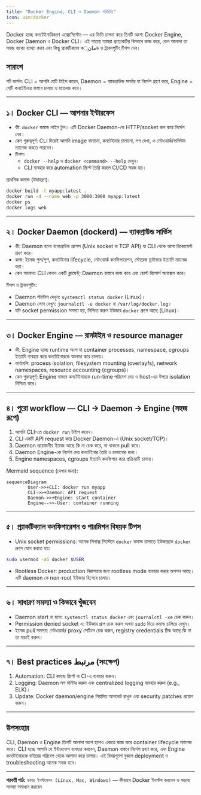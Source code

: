 ```yaml
---
title: "Docker Engine, CLI ও Daemon পরিচিতি"
icon: uim:docker
---
```


Docker হচ্ছে কনটেইনারিকরণ এক্সোসিস্টেম — এর ভিত্তি চালনা করে তিনটি অংশ: Docker Engine, Docker Daemon ও Docker CLI। এই পাতায় আমরা প্রত্যেকটির কিভাবে কাজ করে, কেন আলাদা তা সহজ বাক্যে ব্যাখ্যা করব এবং কিছু প্রাকটিক্যাল কمان্ড ও ট্রাবলশুটিং টিপস দেব।

## সারাংশ

শর্ট ভার্সন: CLI = আপনি যেটি টাইপ করেন, Daemon = ব্যাকগ্রাউন্ড সার্ভার যা নির্দেশ গ্রহণ করে, Engine = যেটি কনটেইনার বাস্তবে চালায় ও ম্যানেজ করে।

---

## ১। Docker CLI — আপনার ইন্টারফেস

- কী: `docker` কমান্ড লাইন টুল। এটি Docker Daemon-কে HTTP/socket কল করে নির্দেশ দেয়।
- কেন গুরুত্বপূর্ণ: CLI দিয়েই আপনি image বানানো, কনটেইনার চালানো, লগ দেখা, ও নেটওয়ার্ক/ভলিউম ম্যানেজ করতে পারবেন।
- টিপস:
    - `docker --help` ও `docker <command> --help` দেখুন।
    - CLI ব্যবহার করে automation স্ক্রিপ্ট তৈরি করলে CI/CD সহজ হয়।

প্রাথমিক কমান্ড (উদাহরণ):

```bash
docker build -t myapp:latest .
docker run -d --name web -p 3000:3000 myapp:latest
docker ps
docker logs web
```

---

## ২। Docker Daemon (dockerd) — ব্যাকগ্রাউন্ড সার্ভিস

- কী: Daemon হলো ব্যাকগ্রাউন্ড প্রসেস (Unix socket বা TCP API) যা CLI থেকে আসা রিকোয়েস্ট গ্রহণ করে।
- কাজ: ইমেজ পুল/পুশ, কনটেইনার lifecycle, নেটওয়ার্ক কনফিগারেশন, স্টোরেজ ড্রাইভার ইত্যাদি ম্যানেজ করা।
- কেন আলাদা: CLI কেবল একটি ক্লায়েন্ট; Daemon বাস্তবে কাজ করে এবং হোস্ট রিসোর্স অ্যাক্সেস করে।

টিপস ও ট্রাবলশুটিং:
- Daemon স্ট্যাটাস দেখুন: `systemctl status docker` (Linux)।
- Daemon লোগ দেখুন: `journalctl -u docker` বা `/var/log/docker.log`।
- যদি socket permission সমস্যা হয়, নিশ্চিত করুন ইউজার `docker` গ্রুপে আছে (Linux)।

---

## ৩। Docker Engine — রানটাইম ও resource manager

- কী: Engine হচ্ছে runtime অংশ যা container processes, namespace, cgroups ইত্যাদি ব্যবহার করে কনটেইনারকে আলাদা করে চালায়।
- কার্যাবলি: process isolation, filesystem mounting (overlayfs), network namespaces, resource accounting (cgroups)।
- কেন গুরুত্বপূর্ণ: Engine বাস্তবে কনটেইনারকে run-time পরিবেশ দেয় ও host-এর উপরে isolation নিশ্চিত করে।

---

## ৪। পুরো workflow — CLI → Daemon → Engine (সহজ রূপে)

1. আপনি CLI-তে `docker run` টাইপ করেন।
2. CLI একটি API request করে Docker Daemon-এ (Unix socket/TCP)।
3. Daemon প্রয়োজনীয় ইমেজ আছে কি না চেক করে, না থাকলে pull করে।
4. Daemon Engine-কে নির্দেশ দেয় কনটেইনার তৈরি ও চালানোর জন্য।
5. Engine namespaces, cgroups ইত্যাদি কনফিগার করে প্রক্রিয়াটি চালায়।

Mermaid sequence (দেখার জন্য):

```mermaid
sequenceDiagram
        User->>+CLI: docker run myapp
        CLI->>+Daemon: API request
        Daemon->>+Engine: start container
        Engine-->>-User: container running
```

---

## ৫। প্র্যাকটিক্যাল কনফিগারেশন ও পারমিশন বিষয়ক টিপস

- Unix socket permissions: অনেক লিনাক্স সিস্টেমে `docker` কমান্ড চালাতে ইউজারকে `docker` গ্রুপে যোগ করতে হয়:

```bash
sudo usermod -aG docker $USER
```

- Rootless Docker: production নিরাপত্তার জন্য rootless mode ব্যবহার করার অপশন আছে। এটি daemon কে non-root ইউজার হিসেবে চালায়।

---

## ৬। সাধারণ সমস্যা ও কিভাবে খুঁজবেন

- Daemon start না হলে: `systemctl status docker` এবং `journalctl -xe` চেক করুন।
- Permission denied socket এ: ইউজার গ্রুপ চেক করুন অথবা `sudo` দিয়ে কমান্ড চালিয়ে দেখুন।
- ইমেজ pull সমস্যা: নেটওয়ার্ক/ proxy সেটিংস চেক করুন, registry credentials ঠিক আছে কি না তা যাচাই করুন।

---

## ৭। Best practices مرتبط (সংক্ষেপ)

1. Automation: CLI কমান্ড স্ক্রিপ্ট বা CI-এ ব্যবহার করুন।
2. Logging: Daemon লগ মনিটর করুন এবং centralized logging ব্যবহার করুন (e.g., ELK)।
3. Update: Docker daemon/engine নিয়মিত আপডেট রাখুন এবং security patches প্রয়োগ করুন।

---

## উপসংহার

CLI, Daemon ও Engine তিনটি আলাদা অংশ হলেও একত্রে কাজ করে container lifecycle ম্যানেজ করে। CLI হচ্ছে আপনি যে ইন্টারফেস ব্যবহার করবেন, Daemon বাস্তবে নির্দেশ গ্রহণ করে, এবং Engine কনটেইনারকে বাইরের পরিবেশ থেকে আলাদা করে চালায়। এই বিষয়গুলো বুঝলে deployment ও troubleshooting অনেক সহজ হবে।

---

**পরবর্তী পাঠ:** `ডকার ইনস্টলেশন (Linux, Mac, Windows)` — কীভাবে Docker ইনস্টল করবেন ও সম্ভাব্য সমস্যা সমাধান করবেন
